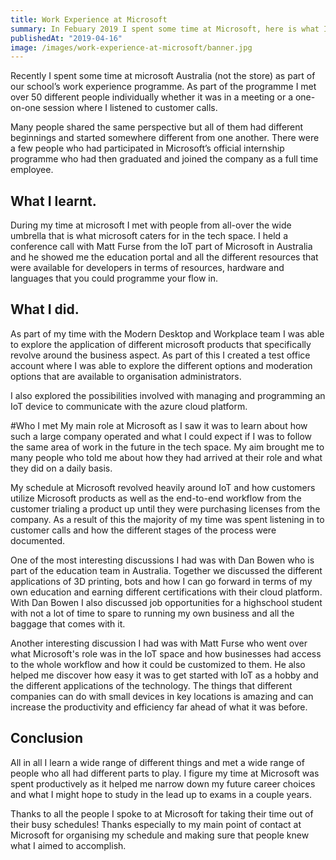 ```yaml
---
title: Work Experience at Microsoft
summary: In Febuary 2019 I spent some time at Microsoft, here is what I learnt.
publishedAt: "2019-04-16"
image: /images/work-experience-at-microsoft/banner.jpg
---
```


Recently I spent some time at microsoft Australia (not the store) as part of our school’s work experience programme. As part of the programme I met over 50 different people individually whether it was in a meeting or a one-on-one session where I listened to customer calls.

Many people shared the same perspective but all of them had different beginnings and started somewhere different from one another. There were a few people who had participated in Microsoft’s official internship programme who had then graduated and joined the company as a full time employee.

## What I learnt.

During my time at microsoft I met with people from all-over the wide umbrella that is what microsoft caters for in the tech space. I held a conference call with Matt Furse from the IoT part of Microsoft in Australia and he showed me the education portal and all the different resources that were available for developers in terms of resources, hardware and languages that you could programme your flow in.

## What I did.

As part of my time with the Modern Desktop and Workplace team I was able to explore the application of different microsoft products that specifically revolve around the business aspect. As part of this I created a test office account where I was able to explore the different options and moderation options that are available to organisation administrators.

I also explored the possibilities involved with managing and programming an IoT device to communicate with the azure cloud platform.

#Who I met
My main role at Microsoft as I saw it was to learn about how such a large company operated and what I could expect if I was to follow the same area of work in the future in the tech space. My aim brought me to many people who told me about how they had arrived at their role and what they did on a daily basis.

My schedule at Microsoft revolved heavily around IoT and how customers utilize Microsoft products as well as the end-to-end workflow from the customer trialing a product up until they were purchasing licenses from the company. As a result of this the majority of my time was spent listening in to customer calls and how the different stages of the process were documented.

One of the most interesting discussions I had was with Dan Bowen who is part of the education team in Australia. Together we discussed the different applications of 3D printing, bots and how I can go forward in terms of my own education and earning different certifications with their cloud platform.
With Dan Bowen I also discussed job opportunities for a highschool student with not a lot of time to spare to running my own business and all the baggage that comes with it.

Another interesting discussion I had was with Matt Furse who went over what Microsoft's role was in the IoT space and how businesses had access to the whole workflow and how it could be customized to them. He also helped me discover how easy it was to get started with IoT as a hobby and the different applications of the technology. The things that different companies can do with small devices in key locations is amazing and can increase the productivity and efficiency far ahead of what it was before.

## Conclusion

All in all I learn a wide range of different things and met a wide range of people who all had different parts to play. I figure my time at Microsoft was spent productively as it helped me narrow down my future career choices and what I might hope to study in the lead up to exams in a couple years.

Thanks to all the people I spoke to at Microsoft for taking their time out of their busy schedules! Thanks especially to my main point of contact at Microsoft for organising my schedule and making sure that people knew what I aimed to accomplish.
